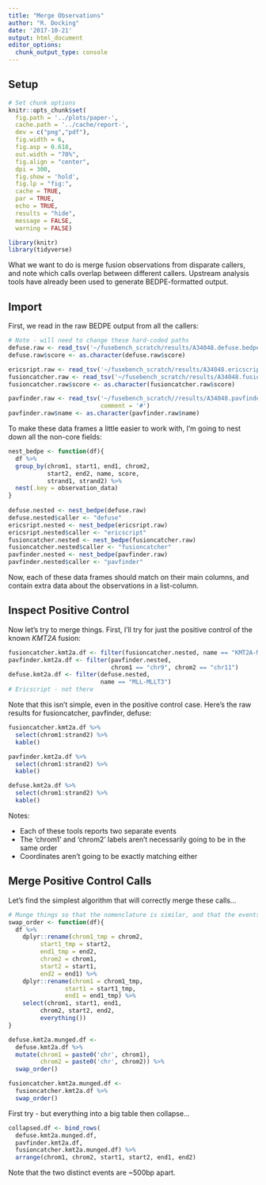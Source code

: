 ```yaml
---
title: "Merge Observations"
author: "R. Docking"
date: '2017-10-21'
output: html_document
editor_options: 
  chunk_output_type: console
---
```


## Setup

```r
# Set chunk options
knitr::opts_chunk$set(
  fig.path = '../plots/paper-',
  cache.path = '../cache/report-',
  dev = c("png","pdf"),
  fig.width = 6,
  fig.asp = 0.618,
  out.width = "70%",
  fig.align = "center", 
  dpi = 300,
  fig.show = 'hold',
  fig.lp = "fig:",
  cache = TRUE,
  par = TRUE,
  echo = TRUE,
  results = "hide",
  message = FALSE,
  warning = FALSE)

library(knitr)
library(tidyverse)
```

What we want to do is merge fusion observations from disparate callers, and note which calls overlap between different callers. Upstream analysis tools have already been used to generate BEDPE-formatted output.

## Import

First, we read in the raw BEDPE output from all the callers:

```r
# Note - will need to change these hard-coded paths
defuse.raw <- read_tsv('~/fusebench_scratch/results/A34048.defuse.bedpe')
defuse.raw$score <- as.character(defuse.raw$score)

ericsript.raw <- read_tsv('~/fusebench_scratch/results/A34048.ericscript.bedpe')
fusioncatcher.raw <- read_tsv('~/fusebench_scratch/results/A34048.fusioncatcher.bedpe')
fusioncatcher.raw$score <- as.character(fusioncatcher.raw$score)

pavfinder.raw <- read_tsv('~/fusebench_scratch//results/A34048.pavfinder.bedpe',
                          comment = '#')
pavfinder.raw$name <- as.character(pavfinder.raw$name)
```

To make these data frames a little easier to work with, I'm going to nest down all the non-core fields:

```r
nest_bedpe <- function(df){
  df %>%
  group_by(chrom1, start1, end1, chrom2,
           start2, end2, name, score, 
           strand1, strand2) %>%
  nest(.key = observation_data)
}
  
defuse.nested <- nest_bedpe(defuse.raw)
defuse.nested$caller <- "defuse"
ericsript.nested <- nest_bedpe(ericsript.raw)
ericsript.nested$caller <- "ericscript"
fusioncatcher.nested <- nest_bedpe(fusioncatcher.raw)
fusioncatcher.nested$caller <- "fusioncatcher"
pavfinder.nested <- nest_bedpe(pavfinder.raw)
pavfinder.nested$caller <- "pavfinder"
```

Now, each of these data frames should match on their main columns, and contain extra data about the observations in a list-column. 

## Inspect Positive Control

Now let's try to merge things. First, I'll try for just the positive control of the known _KMT2A_ fusion:

```r
fusioncatcher.kmt2a.df <- filter(fusioncatcher.nested, name == "KMT2A-MLLT3")
pavfinder.kmt2a.df <- filter(pavfinder.nested, 
                             chrom1 == "chr9", chrom2 == "chr11")
defuse.kmt2a.df <- filter(defuse.nested,
                          name == "MLL-MLLT3")
# Ericscript - not there
```

Note that this isn't simple, even in the positive control case. Here's the raw results for fusioncatcher, pavfinder, defuse:

```r
fusioncatcher.kmt2a.df %>%
  select(chrom1:strand2) %>%
  kable()

pavfinder.kmt2a.df %>%
  select(chrom1:strand2) %>%
  kable()

defuse.kmt2a.df %>%
  select(chrom1:strand2) %>%
  kable()
```

Notes:

- Each of these tools reports two separate events
- The 'chrom1' and 'chrom2' labels aren't necessarily going to be in the same order
- Coordinates aren't going to be exactly matching either

## Merge Positive Control Calls

Let's find the simplest algorithm that will correctly merge these calls...

```r
# Munge things so that the nomenclature is similar, and that the events always occur in the same order
swap_order <- function(df){
  df %>%
    dplyr::rename(chrom1_tmp = chrom2,
         start1_tmp = start2,
         end1_tmp = end2,
         chrom2 = chrom1,
         start2 = start1,
         end2 = end1) %>%
    dplyr::rename(chrom1 = chrom1_tmp,
                start1 = start1_tmp,
                end1 = end1_tmp) %>%
    select(chrom1, start1, end1,
         chrom2, start2, end2,
         everything())
}

defuse.kmt2a.munged.df <- 
  defuse.kmt2a.df %>%
  mutate(chrom1 = paste0('chr', chrom1),
         chrom2 = paste0('chr', chrom2)) %>%
  swap_order()

fusioncatcher.kmt2a.munged.df <- 
  fusioncatcher.kmt2a.df %>%
  swap_order()
```

First try - but everything into a big table then collapse...

```r
collapsed.df <- bind_rows(
  defuse.kmt2a.munged.df,
  pavfinder.kmt2a.df,
  fusioncatcher.kmt2a.munged.df) %>%
  arrange(chrom1, chrom2, start1, start2, end1, end2)
```

Note that the two distinct events are ~500bp apart. 
